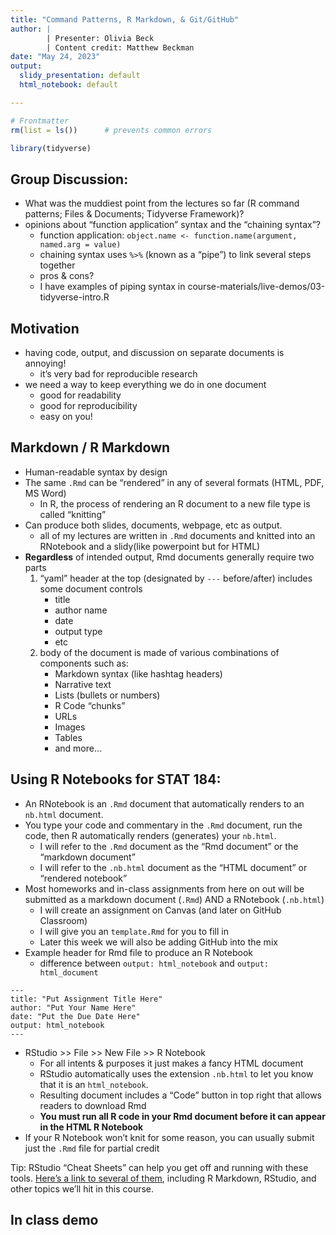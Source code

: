 ```yaml
---
title: "Command Patterns, R Markdown, & Git/GitHub"
author: |
        | Presenter: Olivia Beck
        | Content credit: Matthew Beckman
date: "May 24, 2023"
output: 
  slidy_presentation: default
  html_notebook: default

---
```


```r
# Frontmatter
rm(list = ls())      # prevents common errors

library(tidyverse)

```


## Group Discussion: 

- What was the muddiest point from the lectures so far (R command patterns; Files & Documents; Tidyverse Framework)?
- opinions about "function application" syntax and the "chaining syntax"?
    - function application: `object.name <- function.name(argument, named.arg = value)`
    - chaining syntax uses `%>%` (known as a "pipe") to link several steps together
    - pros & cons?
    - I have examples of piping syntax in course-materials/live-demos/03-tidyverse-intro.R


## Motivation
 

- having code, output, and discussion on separate documents is annoying! 
  - it's very bad for reproducible research
- we need a way to keep everything we do in one document
  - good for readability
  - good for reproducibility
  - easy on you! 


## Markdown / R Markdown

- Human-readable syntax by design
- The same `.Rmd` can be "rendered" in any of several formats (HTML, PDF, MS Word)
  - In R, the process of rendering an R document to a new file type is called "knitting"
- Can produce both slides, documents, webpage, etc as output.
    - all of my lectures are written in `.Rmd` documents and knitted into an RNotebook and a slidy(like powerpoint but for HTML) 
- **Regardless** of intended output, Rmd documents generally require two parts
    1.  "yaml" header at the top (designated by `---` before/after) includes some document controls
        - title
        - author name
        - date
        - output type
        - etc
    2.  body of the document is made of various combinations of components such as:  
        - Markdown syntax (like hashtag headers)
        - Narrative text
        - Lists (bullets or numbers)
        - R Code "chunks"
        - URLs
        - Images
        - Tables
        - and more...


## Using R Notebooks for STAT 184:   


- An RNotebook is an `.Rmd` document that automatically renders to an `nb.html` document. 
- You type your code and commentary in the `.Rmd` document, run the code, then R automatically renders (generates) your `nb.html`. 
  - I will refer to the `.Rmd` document as the "Rmd document" or the "markdown document"
  - I will refer to the `.nb.html` document as the "HTML document" or "rendered notebook"


- Most homeworks and in-class assignments from here on out will be submitted as a markdown document (`.Rmd`) AND a RNotebook (`.nb.html`)
  - I will create an assignment on Canvas (and later on GitHub Classroom)
  - I will give you an `template.Rmd` for you to fill in
  - Later this week we will also be adding GitHub into the mix
- Example header for Rmd file to produce an R Notebook 
  - difference between  `output: html_notebook` and `output: html_document` 

````
---
title: "Put Assignment Title Here"
author: "Put Your Name Here"
date: "Put the Due Date Here"
output: html_notebook
---
````


- RStudio >> File >> New File >> R Notebook
    - For all intents & purposes it just makes a fancy HTML document 
    - RStudio automatically uses the extension `.nb.html` to let you know that it is an `html_notebook`. 
    - Resulting document includes a "Code" button in top right that allows readers to download Rmd
    - **You must run all R code in your Rmd document before it can appear in the HTML R Notebook**
- If your R Notebook won't knit for some reason, you can usually submit just the `.Rmd` file for partial credit

Tip: RStudio "Cheat Sheets" can help you get off and running with these tools.  [Here's a link to several of them](https://www.rstudio.com/resources/cheatsheets/), including R Markdown, RStudio, and other topics we'll hit in this course.  



## In class demo  

